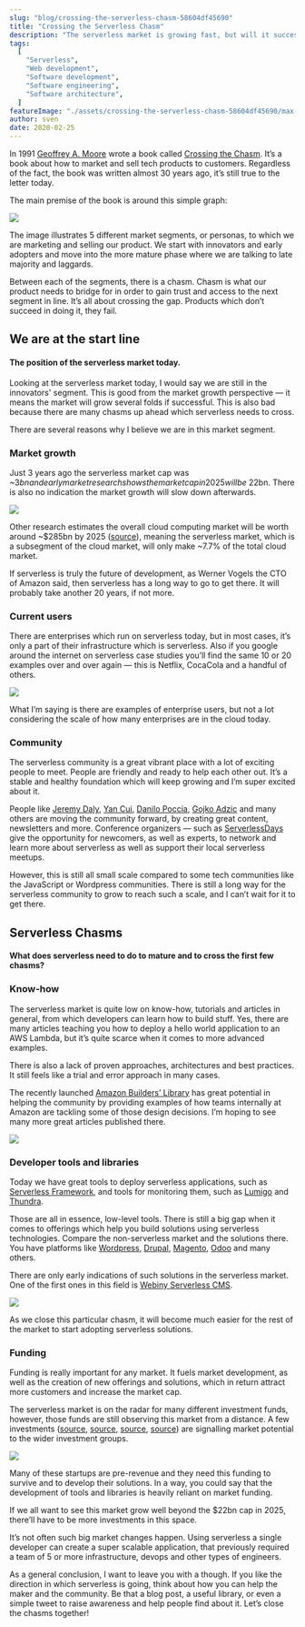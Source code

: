 ```yaml
---
slug: "blog/crossing-the-serverless-chasm-58604df45690"
title: "Crossing the Serverless Chasm"
description: "The serverless market is growing fast, but will it successfully tackle all the challenges along the way to achieve its full potential?"
tags:
  [
    "Serverless",
    "Web development",
    "Software development",
    "Software engineering",
    "Software architecture",
  ]
featureImage: "./assets/crossing-the-serverless-chasm-58604df45690/max-4800-14luyCyf1R5KdxSzi-yQwWA.png"
author: sven
date: 2020-02-25
---
```


In 1991 [Geoffrey A. Moore](https://en.wikipedia.org/wiki/Geoffrey_Moore) wrote a book called [Crossing the Chasm](https://www.amazon.com/Crossing-Chasm-Marketing-High-Tech-Mainstream/dp/0060517123). It’s a book about how to market and sell tech products to customers. Regardless of the fact, the book was written almost 30 years ago, it’s still true to the letter today.

The main premise of the book is around this simple graph:

![](./assets/crossing-the-serverless-chasm-58604df45690/max-4520-1q4rfUGBJMWaBdC0_QLqcqA.png)

The image illustrates 5 different market segments, or personas, to which we are marketing and selling our product. We start with innovators and early adopters and move into the more mature phase where we are talking to late majority and laggards.

Between each of the segments, there is a chasm. Chasm is what our product needs to bridge for in order to gain trust and access to the next segment in line. It’s all about crossing the gap. Products which don’t succeed in doing it, they fail.

## We are at the start line

#### The position of the serverless market today.

Looking at the serverless market today, I would say we are still in the innovators' segment. This is good from the market growth perspective — it means the market will grow several folds if successful. This is also bad because there are many chasms up ahead which serverless needs to cross.

There are several reasons why I believe we are in this market segment.

### Market growth

Just 3 years ago the serverless market cap was ~$3bn and early market research shows the market cap in 2025 will be ~$22bn. There is also no indication the market growth will slow down afterwards.

![](./assets/crossing-the-serverless-chasm-58604df45690/max-2392-15bjxZM64uu5yUzafcV1jLg.png)

Other research estimates the overall cloud computing market will be worth around ~\$285bn by 2025 ([source](https://www.prnewswire.com/news-releases/cloud-computing-market-share-is-estimated-to-reach-us-285-3-billion-by-the-end-of-2025--with-a-cagr-of-29-2---valuates-reports-300946299.html)), meaning the serverless market, which is a subsegment of the cloud market, will only make ~7.7% of the total cloud market.

If serverless is truly the future of development, as Werner Vogels the CTO of Amazon said, then serverless has a long way to go to get there. It will probably take another 20 years, if not more.

### Current users

There are enterprises which run on serverless today, but in most cases, it’s only a part of their infrastructure which is serverless. Also if you google around the internet on serverless case studies you’ll find the same 10 or 20 examples over and over again — this is Netflix, CocaCola and a handful of others.

![](./assets/crossing-the-serverless-chasm-58604df45690/max-1276-17aJUrnU8wUgw69kuy57PSg.png)

What I’m saying is there are examples of enterprise users, but not a lot considering the scale of how many enterprises are in the cloud today.

### Community

The serverless community is a great vibrant place with a lot of exciting people to meet. People are friendly and ready to help each other out. It’s a stable and healthy foundation which will keep growing and I’m super excited about it.

People like [Jeremy Daly](https://twitter.com/jeremy_daly), [Yan Cui](https://twitter.com/theburningmonk), [Danilo Poccia](https://twitter.com/danilop), [Gojko Adzic](https://twitter.com/gojkoadzic) and many others are moving the community forward, by creating great content, newsletters and more. Conference organizers — such as [ServerlessDays](https://serverlessdays.io/) give the opportunity for newcomers, as well as experts, to network and learn more about serverless as well as support their local serverless meetups.

However, this is still all small scale compared to some tech communities like the JavaScript or Wordpress communities. There is still a long way for the serverless community to grow to reach such a scale, and I can’t wait for it to get there.

## Serverless Chasms

#### What does serverless need to do to mature and to cross the first few chasms?

### Know-how

The serverless market is quite low on know-how, tutorials and articles in general, from which developers can learn how to build stuff. Yes, there are many articles teaching you how to deploy a hello world application to an AWS Lambda, but it’s quite scarce when it comes to more advanced examples.

There is also a lack of proven approaches, architectures and best practices. It still feels like a trial and error approach in many cases.

The recently launched [Amazon Builders’ Library](https://aws.amazon.com/builders-library/) has great potential in helping the community by providing examples of how teams internally at Amazon are tackling some of those design decisions. I’m hoping to see many more great articles published there.

![](./assets/crossing-the-serverless-chasm-58604df45690/max-3508-1jNeE8oKynp5d_CuXPjZ29Q.png)

### Developer tools and libraries

Today we have great tools to deploy serverless applications, such as [Serverless Framework](https://serverless.com/), and tools for monitoring them, such as [Lumigo](https://lumigo.io/) and [Thundra](https://www.thundra.io/).

Those are all in essence, low-level tools. There is still a big gap when it comes to offerings which help you build solutions using serverless technologies. Compare the non-serverless market and the solutions there. You have platforms like [Wordpress](https://wordpress.org/), [Drupal](https://www.drupal.org/), [Magento](https://magento.com/), [Odoo](https://www.odoo.com/) and many others.

There are only early indications of such solutions in the serverless market. One of the first ones in this field is [Webiny Serverless CMS](https://www.webiny.com/).

![](./assets/crossing-the-serverless-chasm-58604df45690/max-2400-0L0X2jcyoez2uMZxG.jpg)

As we close this particular chasm, it will become much easier for the rest of the market to start adopting serverless solutions.

### Funding

Funding is really important for any market. It fuels market development, as well as the creation of new offerings and solutions, which in return attract more customers and increase the market cap.

The serverless market is on the radar for many different investment funds, however, those funds are still observing this market from a distance. A few investments ([source](https://techcrunch.com/2020/01/16/epsagon-scores-16m-series-a-to-monitor-modern-development-environments/), [source](https://techcrunch.com/2020/01/22/triggermesh/), [source](https://techcrunch.com/2020/01/22/thundra-nabs-4m-series-a-to-secure-and-troubleshoot-serverless-workloads/?utm_source=home&utm_medium=topbar&utm_campaign=Series%20A%20Funding), [source](https://techcrunch.com/2019/10/29/webiny-announces-347k-seed-to-build-open-source-serverless-cms/)) are signalling market potential to the wider investment groups.

![](./assets/crossing-the-serverless-chasm-58604df45690/max-2148-1c0rqIfuxurmJkI_QYrhROw.png)

Many of these startups are pre-revenue and they need this funding to survive and to develop their solutions. In a way, you could say that the development of tools and libraries is heavily reliant on market funding.

If we all want to see this market grow well beyond the \$22bn cap in 2025, there’ll have to be more investments in this space.

It’s not often such big market changes happen. Using serverless a single developer can create a super scalable application, that previously required a team of 5 or more infrastructure, devops and other types of engineers.

As a general conclusion, I want to leave you with a though. If you like the direction in which serverless is going, think about how you can help the maker and the community. Be that a blog post, a useful library, or even a simple tweet to raise awareness and help people find about it. Let’s close the chasms together!
